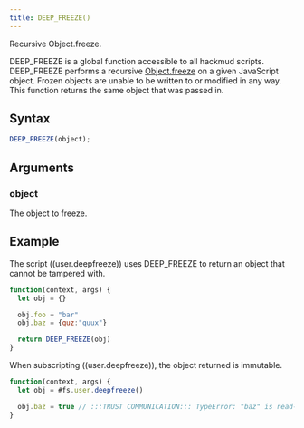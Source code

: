 ```yaml
---
title: DEEP_FREEZE()
---
```


Recursive Object.freeze.

DEEP_FREEZE is a global function accessible to all hackmud scripts. DEEP_FREEZE performs a recursive [Object.freeze](https://developer.mozilla.org/en-US/docs/Web/JavaScript/Reference/Global_Objects/Object/freeze) on a given JavaScript object. Frozen objects are unable to be written to or modified in any way. This function returns the same object that was passed in.

## Syntax

```js
DEEP_FREEZE(object);
```

## Arguments

### object

The object to freeze.

## Example

The script ((user.deepfreeze)) uses DEEP_FREEZE to return an object that cannot be tampered with.

```js
function(context, args) {
  let obj = {}

  obj.foo = "bar"
  obj.baz = {quz:"quux"}

  return DEEP_FREEZE(obj)
}
```

When subscripting ((user.deepfreeze)), the object returned is immutable.

```js
function(context, args) {
  let obj = #fs.user.deepfreeze()

  obj.baz = true // :::TRUST COMMUNICATION::: TypeError: "baz" is read-only
}
```
